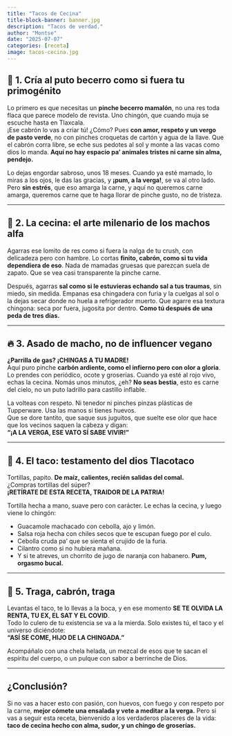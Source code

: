 ```yaml
---
title: "Tacos de Cecina"
title-block-banner: banner.jpg
description: "Tacos de verdad."
author: "Montse"
date: "2025-07-07"
categories: [receta]
image: tacos-cecina.jpg
---
```


## 🐄 1. Cría al puto becerro como si fuera tu primogénito

Lo primero es que necesitas un **pinche becerro mamalón**, no una res toda flaca que parece modelo de revista. Uno chingón, que cuando muja se escuche hasta en Tlaxcala.  
¡Ese cabrón lo vas a criar tú! ¿Cómo? Pues **con amor, respeto y un vergo de pasto verde**, no con pinches croquetas de cartón y agua de la llave. Que el cabrón corra libre, se eche sus pedotes al sol y monte a las vacas como dios lo manda. **Aquí no hay espacio pa’ animales tristes ni carne sin alma, pendejo.**  

Lo dejas engordar sabroso, unos 18 meses. Cuando ya esté mamado, lo miras a los ojos, le das las gracias, y **¡pum, a la verga!**, se va al otro lado. Pero **sin estrés**, que eso amarga la carne, y aquí no queremos carne amarga, queremos carne que te haga llorar de pinche gusto, no de tristeza.

---

## 🔪 2. La cecina: el arte milenario de los machos alfa

Agarras ese lomito de res como si fuera la nalga de tu crush, con delicadeza pero con hambre. Lo cortas **finito, cabrón, como si tu vida dependiera de eso**. Nada de mamadas gruesas que parezcan suela de zapato. Que se vea casi transparente la pinche carne.

Después, agarras **sal como si le estuvieras echando sal a tus traumas**, sin miedo, sin medida. Empanas esa chingadera con furia y la cuelgas al sol o la dejas secar donde no huela a refrigerador muerto. Que agarre esa textura chingona: seca por fuera, jugosita por dentro. **Como tú después de una peda de tres días.**

---

## 🔥 3. Asado de macho, no de influencer vegano

**¿Parrilla de gas? ¡CHINGAS A TU MADRE!**  
Aquí puro pinche **carbón ardiente, como el infierno pero con olor a gloria**. Lo prendes con periódico, ocote y groserías. Cuando ya esté al rojo vivo, echas la cecina. Nomás unos minutos, ¿eh? **No seas bestia**, esto es carne del cielo, no un puto ladrillo para castillo inflable.  

La volteas con respeto. Ni tenedor ni pinches pinzas plásticas de Tupperware. Usa las manos si tienes huevos.  
Que se dore tantito, que saque sus juguitos, que suelte ese olor que hace que los vecinos saquen la cabeza y digan:  
**“¡A LA VERGA, ESE VATO SÍ SABE VIVIR!”**  

---

## 🌮 4. El taco: testamento del dios Tlacotaco

Tortillas, papito. **De maíz, calientes, recién salidas del comal.**  
¿Compras tortillas del súper?  
**¡RETÍRATE DE ESTA RECETA, TRAIDOR DE LA PATRIA!**  

Tortilla hecha a mano, suave pero con carácter. Le echas la cecina, y luego viene lo chingón:

* Guacamole machacado con cebolla, ajo y limón.
* Salsa roja hecha con chiles secos que te escupan fuego por el culo.
* Cebolla cruda pa’ que se sienta el crujido de la furia.
* Cilantro como si no hubiera mañana.
* Y si te atreves, un chorrito de jugo de naranja con habanero. **Pum, orgasmo bucal.**

---

## 🍻 5. Traga, cabrón, traga

Levantas el taco, te lo llevas a la boca, y en ese momento **SE TE OLVIDA LA RENTA, TU EX, EL SAT Y EL COVID**.  
Todo lo culero de tu existencia se va a la mierda. Solo existes tú, el taco y el universo diciéndote:  
**“ASÍ SE COME, HIJO DE LA CHINGADA.”**  

Acompáñalo con una chela helada, un mezcal de esos que te sacan el espíritu del cuerpo, o un pulque con sabor a berrinche de Dios.

---

## ¿Conclusión?

Si no vas a hacer esto con pasión, con huevos, con fuego y con respeto por la carne,
**mejor cómete una ensalada y vete a meditar a la verga.**
Pero si vas a seguir esta receta, bienvenido a los verdaderos placeres de la vida: **taco de cecina hecho con alma, sudor, y un chingo de groserías.**